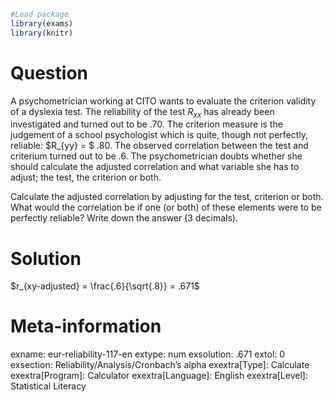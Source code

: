 ```r
#Load package
library(exams)
library(knitr)
```
Question
========
A psychometrician working at CITO wants to evaluate the criterion validity of a dyslexia test. The reliability of the test $R_{xx}$ has already been investigated and turned out to be .70. The criterion measure is the judgement of a school psychologist which is quite, though not perfectly, reliable: $R_{yy} = $ .80. The observed correlation between the test and criterium turned out to be .6. The psychometrician doubts whether she should calculate the adjusted correlation and what variable she has to adjust; the test, the criterion or both.

Calculate the adjusted correlation by adjusting for the test, criterion or both. What would the correlation be if one (or both) of these elements were to be perfectly reliable? Write down the answer (3 decimals).


Solution
========
$r_{xy-adjusted} = \frac{.6}{\sqrt{.8}} = .671$


Meta-information
================
exname: eur-reliability-117-en
extype: num
exsolution: .671
extol: 0
exsection: Reliability/Analysis/Cronbach's alpha
exextra[Type]: Calculate
exextra[Program]: Calculator
exextra[Language]: English
exextra[Level]: Statistical Literacy
